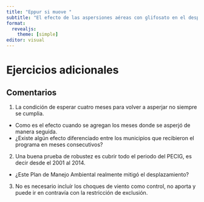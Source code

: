 ```yaml
---
title: "Eppur si muove "
subtitle: "El efecto de las aspersiones aéreas con glifosato en el desplazamiento forzado en Colombia"
format: 
  revealjs: 
    theme: [simple]
editor: visual
---
```


# Ejercicios adicionales

## Comentarios {.smaller}

1.   La condición de esperar cuatro meses para volver a asperjar no siempre se cumplia.
    
- Como es el efecto cuando se agregan los meses donde se asperjó de manera seguida.
- ¿Existe algún efecto diferenciado entre los municipios que recibieron el programa en meses consecutivos?

2.   Una buena prueba de robustez es cubrir todo el periodo del PECIG, es decir desde el 2001 al 2014.

- ¿Este Plan de Manejo Ambiental realmente mitigó el desplazamiento?

3.   No es necesario incluír los choques de viento como control, no aporta y puede ir en contravía con la restricción de exclusión.

